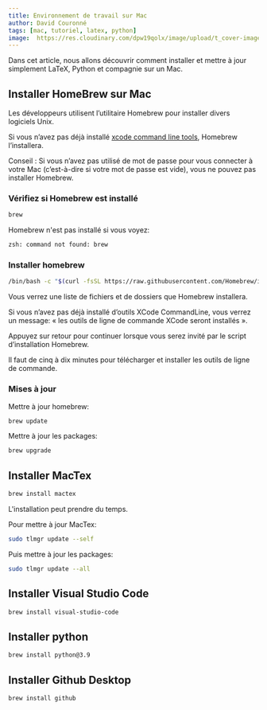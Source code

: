 ```yaml
---
title: Environnement de travail sur Mac
author: David Couronné
tags: [mac, tutoriel, latex, python]
image:  https://res.cloudinary.com/dpw19qolx/image/upload/t_cover-image/v1620487810/christopher-gower-m_HRfLhgABo-unsplash.jpg
---
```


Dans cet article, nous allons découvrir comment installer et mettre à jour simplement LaTeX, Python et compagnie sur un Mac.

<!--truncate-->

## Installer HomeBrew sur Mac

Les développeurs utilisent l’utilitaire Homebrew pour installer divers logiciels Unix.

Si vous n’avez pas déjà installé [xcode command line tools](https://developer.apple.com/xcode/resources/), Homebrew l’installera.

Conseil : Si vous n’avez pas utilisé de mot de passe pour vous connecter à votre Mac (c’est-à-dire si votre mot de passe est vide), vous ne pouvez pas installer Homebrew.

### Vérifiez si Homebrew est installé

```bash
brew
```

Homebrew n'est pas installé si vous voyez:

```bash
zsh: command not found: brew
```

### Installer homebrew

```bash
/bin/bash -c "$(curl -fsSL https://raw.githubusercontent.com/Homebrew/install/HEAD/install.sh)"
```

Vous verrez une liste de fichiers et de dossiers que Homebrew installera.

Si vous n’avez pas déjà installé d’outils XCode CommandLine, vous verrez un message: « les outils de ligne de commande XCode seront installés ».

Appuyez sur retour pour continuer lorsque vous serez invité par le script d’installation Homebrew.

Il faut de cinq à dix minutes pour télécharger et installer les outils de ligne de commande.

### Mises à jour

Mettre à jour homebrew:

```bash
brew update
```

Mettre à jour les packages:

```bash
brew upgrade
```

## Installer MacTex

```bash
brew install mactex
```

L'installation peut prendre du temps.

Pour mettre à jour MacTex:

```bash
sudo tlmgr update --self
```

Puis mettre à jour les packages:

```bash
sudo tlmgr update --all
```

## Installer Visual Studio Code

```bash
brew install visual-studio-code
```

## Installer python

```bash
brew install python@3.9
```

## Installer Github Desktop

```bash
brew install github
```

